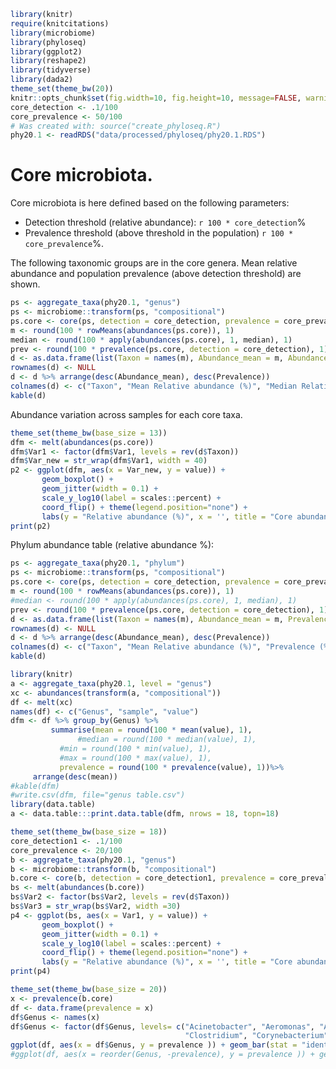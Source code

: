 
```r
library(knitr)
require(knitcitations)
library(microbiome)
library(phyloseq)
library(ggplot2)
library(reshape2)
library(tidyverse)
library(dada2)
theme_set(theme_bw(20))
knitr::opts_chunk$set(fig.width=10, fig.height=10, message=FALSE, warning=FALSE)
core_detection <- .1/100
core_prevalence <- 50/100
# Was created with: source("create_phyloseq.R")
phy20.1 <- readRDS("data/processed/phyloseq/phy20.1.RDS")
```



# Core microbiota.

Core microbiota is here defined based on the following parameters:

  * Detection threshold (relative abundance): `r 100 * core_detection`%
  * Prevalence threshold (above threshold in the population) `r 100 * core_prevalence`%.

The following taxonomic groups are in the core genera. Mean relative abundance and population prevalence (above detection threshold) are shown.

```r
ps <- aggregate_taxa(phy20.1, "genus")
ps <- microbiome::transform(ps, "compositional")
ps.core <- core(ps, detection = core_detection, prevalence = core_prevalence)
m <- round(100 * rowMeans(abundances(ps.core)), 1)
median <- round(100 * apply(abundances(ps.core), 1, median), 1)
prev <- round(100 * prevalence(ps.core, detection = core_detection), 1)
d <- as.data.frame(list(Taxon = names(m), Abundance_mean = m, Abundance_median = median, Prevalence = prev))
rownames(d) <- NULL
d <- d %>% arrange(desc(Abundance_mean), desc(Prevalence))
colnames(d) <- c("Taxon", "Mean Relative abundance (%)", "Median Relative abundance (%)", "Prevalence (%)")
kable(d)
```


Abundance variation across samples for each core taxa.

```r
theme_set(theme_bw(base_size = 13))
dfm <- melt(abundances(ps.core))
dfm$Var1 <- factor(dfm$Var1, levels = rev(d$Taxon))
dfm$Var_new = str_wrap(dfm$Var1, width = 40)
p2 <- ggplot(dfm, aes(x = Var_new, y = value)) +
       geom_boxplot() +
       geom_jitter(width = 0.1) +       
       scale_y_log10(label = scales::percent) +
       coord_flip() + theme(legend.position="none") +
       labs(y = "Relative abundance (%)", x = '', title = "Core abundance variation")
print(p2)
```


Phylum abundance table (relative abundance %):

```r
ps <- aggregate_taxa(phy20.1, "phylum")
ps <- microbiome::transform(ps, "compositional")
ps.core <- core(ps, detection = core_detection, prevalence = core_prevalence)
m <- round(100 * rowMeans(abundances(ps.core)), 1)
#median <- round(100 * apply(abundances(ps.core), 1, median), 1)
prev <- round(100 * prevalence(ps.core, detection = core_detection), 1)
d <- as.data.frame(list(Taxon = names(m), Abundance_mean = m, Prevalence = prev))
rownames(d) <- NULL
d <- d %>% arrange(desc(Abundance_mean), desc(Prevalence))
colnames(d) <- c("Taxon", "Mean Relative abundance (%)", "Prevalence (%)")
kable(d)
```

```r
library(knitr)
a <- aggregate_taxa(phy20.1, level = "genus")
xc <- abundances(transform(a, "compositional"))
df <- melt(xc)
names(df) <- c("Genus", "sample", "value")
dfm <- df %>% group_by(Genus) %>% 
         summarise(mean = round(100 * mean(value), 1),
	           #median = round(100 * median(value), 1),
		   #min = round(100 * min(value), 1),
		   #max = round(100 * max(value), 1),
		   prevalence = round(100 * prevalence(value), 1))%>%
	 arrange(desc(mean))
#kable(dfm) 
#write.csv(dfm, file="genus table.csv")
library(data.table)
a <- data.table:::print.data.table(dfm, nrows = 18, topn=18)
```

```r
theme_set(theme_bw(base_size = 18))
core_detection1 <- .1/100
core_prevalence <- 20/100
b <- aggregate_taxa(phy20.1, "genus")
b <- microbiome::transform(b, "compositional")
b.core <- core(b, detection = core_detection1, prevalence = core_prevalence)
bs <- melt(abundances(b.core))
bs$Var2 <- factor(bs$Var2, levels = rev(d$Taxon))
bs$Var3 = str_wrap(bs$Var2, width =30)
p4 <- ggplot(bs, aes(x = Var1, y = value)) +
       geom_boxplot() +
       geom_jitter(width = 0.1) +       
       scale_y_log10(label = scales::percent) +
       coord_flip() + theme(legend.position="none") +
       labs(y = "Relative abundance (%)", x = '', title = "Core abundance variation")
print(p4)
```



```r
theme_set(theme_bw(base_size = 20))
x <- prevalence(b.core)
df <- data.frame(prevalence = x)
df$Genus <- names(x)
df$Genus <- factor(df$Genus, levels= c("Acinetobacter", "Aeromonas", "Anaerococcus", "Arthrobacter", "Bacillus", "Brevibacillus", "Brevibacterium",
                                       "Clostridium", "Corynebacterium", "Enterobacter", "Exiguobacterium", "Geobacillus", "Intestinimonas", "Micrococcus", "Moraxella", "Oceanobacillus", "Paenibacillus", "Pantoea", "Propionibacterium", "Pseudomonas", "Salmonella" ,"Staphylococcus", "Thiolamprovum", "Virgibacillus"))
ggplot(df, aes(x = df$Genus, y = prevalence )) + geom_bar(stat = "identity")	+ coord_flip() + theme(axis.text.x = element_text(angle = 0, hjust = 1)) + labs(y = "Prevalence (%)", x = 'Genus', title = "Core prevalence variation") 
#ggplot(df, aes(x = reorder(Genus, -prevalence), y = prevalence )) + geom_bar(stat = "identity")	+ coord_flip() + theme(axis.text.x = element_text(angle = 0, hjust = 1)) + labs(y = "Prevalence (%)", x = 'Genus', title = "Core prevalence variation")

```